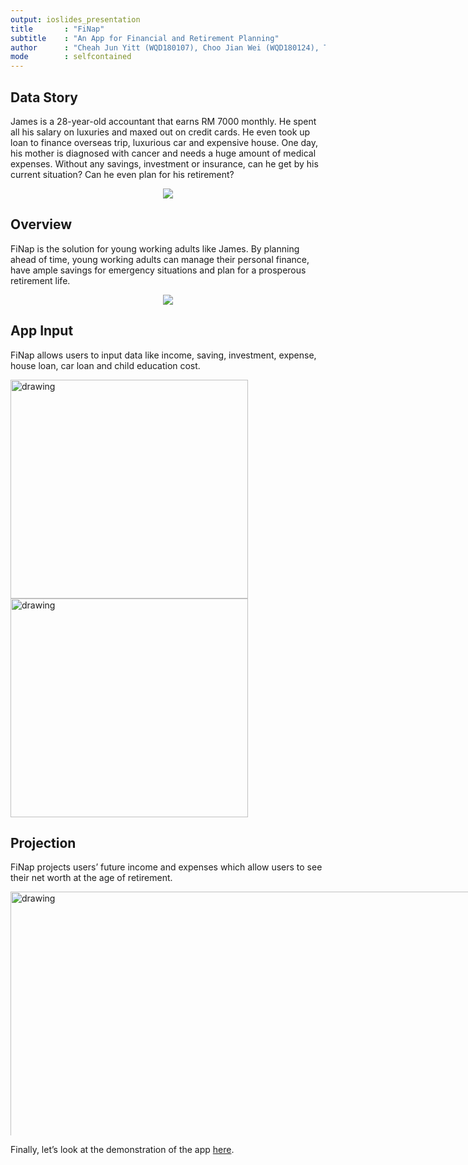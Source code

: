 ```yaml
---
output: ioslides_presentation
title       : "FiNap"
subtitle    : "An App for Financial and Retirement Planning"
author      : "Cheah Jun Yitt (WQD180107), Choo Jian Wei (WQD180124), Tan Yin Yen (WQD180108)"
mode        : selfcontained
---
```



## Data Story
<style>
.redd { font-color: #934141 }
</style>

<style type='text/css'>
img {
    max-height: 390px;
    max-width: 1000px;
}
</style>


<style>
strong {
  font-weight: bold;
}
</style>

<style type="text/css">
    body {background:grey transparent;
    }
</style>

James is a 28-year-old accountant that earns <span class='green3'>RM 7000 monthly</span>. He spent all his salary on <span class='red3'>luxuries</span> and maxed out on <span class='red3'>credit cards</span>. He even took up loan to finance <span class='red3'>overseas trip, luxurious car and expensive house</span>. One day, his mother is diagnosed with <span class='red3'>cancer</span> and needs a huge amount of medical expenses. <span class='yellow'>Without any savings, investment or insurance</span>, can he get by his <span class='red3'>current situation</span>? Can he even plan for his <span class='blue3'>retirement</span>?
  
<div style='text-align: center;'>
![](james.png)
</div>


## Overview
<span class='red3'>FiNap</span> is the solution for <span class='red3'>young working adults</span> like James. By planning ahead of time, young working adults can manage their personal finance, have ample savings for <span class='red3'>emergency situations</span> and plan for a <span class='red3'>prosperous retirement life</span>.
  
<div style='text-align: center;'>
![](retirementPyramid.png)
</div>

## App Input

FiNap allows users to input data like <span class='red3'>income, saving, investment, expense, house loan, car loan</span> and <span class='red3'>child education cost</span>.
  
  
<img src="income.png" alt="drawing" width="380" height="350"/>
<img src="loan.png" alt="drawing" width="380" height="350"/>
<!-- ![](loan.png) -->

## Projection

FiNap <span class='red3'>projects</span> users' <span class='red3'>future income</span> and <span class='red3'>expenses</span> which allow users to see their <span class='red3'>net worth at the age of retirement</span>.
  
<!-- ![](netWorth.png =100x20) -->
<img src="netWorth.png" alt="drawing" width="800"/>
  
Finally, let's look at the demonstration of the app [here](https://jycheah.shinyapps.io/FiNap). 
